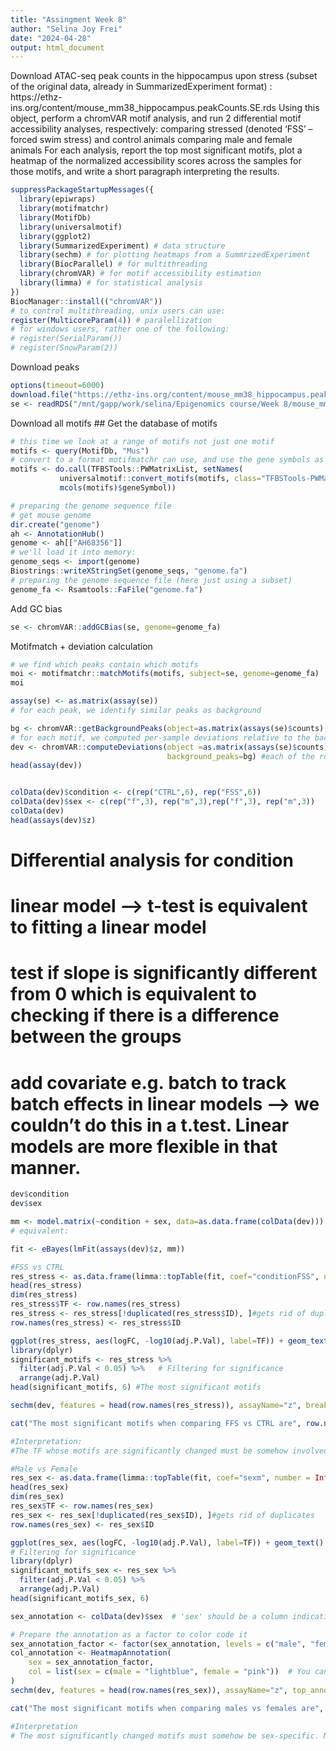 ```yaml
---
title: "Assingment Week 8"
author: "Selina Joy Frei"
date: "2024-04-28"
output: html_document
---
```


Download ATAC-seq peak counts in the hippocampus upon stress (subset of the original data, already in SummarizedExperiment format) :
https://ethz-ins.org/content/mouse_mm38_hippocampus.peakCounts.SE.rds
Using this object, perform a chromVAR motif analysis, and run 2 differential motif accessibility analyses, respectively:
comparing stressed (denoted ‘FSS’ – forced swim stress) and control animals
comparing male and female animals
For each analysis, report the top most significant motifs, plot a heatmap of the normalized accessibility scores across the samples for those motifs, and write a short paragraph interpreting the results.

```r
suppressPackageStartupMessages({
  library(epiwraps)
  library(motifmatchr)
  library(MotifDb)
  library(universalmotif)
  library(ggplot2)
  library(SummarizedExperiment) # data structure
  library(sechm) # for plotting heatmaps from a SummrizedExperiment
  library(BiocParallel) # for multithreading
  library(chromVAR) # for motif accessibility estimation
  library(limma) # for statistical analysis
})
BiocManager::install(("chromVAR"))
# to control multithreading, unix users can use:
register(MulticoreParam(4)) # paralellization
# for windows users, rather one of the following:
# register(SerialParam())
# register(SnowParam(2))

```

Download peaks

```r
options(timeout=6000)
download.file("https://ethz-ins.org/content/mouse_mm38_hippocampus.peakCounts.SE.rds", destfile = "mouse_mm38_hippocampus.peakCounts.SE.rds", mode="wb")
se <- readRDS("/mnt/gapp/work/selina/Epigenomics course/Week 8/mouse_mm38_hippocampus.peakCounts.SE.rds")
```

Download all motifs
## Get the database of motifs

```r
# this time we look at a range of motifs not just one motif
motifs <- query(MotifDb, "Mus")
# convert to a format motifmatchr can use, and use the gene symbols as names
motifs <- do.call(TFBSTools::PWMatrixList, setNames(
           universalmotif::convert_motifs(motifs, class="TFBSTools-PWMatrix"),
           mcols(motifs)$geneSymbol))
```


```r
# preparing the genome sequence file
# get mouse genome
dir.create("genome")
ah <- AnnotationHub()
genome <- ah[["AH68356"]]
# we'll load it into memory:
genome_seqs <- import(genome)
Biostrings::writeXStringSet(genome_seqs, "genome.fa")
# preparing the genome sequence file (here just using a subset)
genome_fa <- Rsamtools::FaFile("genome.fa")
```

Add GC bias
```r
se <- chromVAR::addGCBias(se, genome=genome_fa)
```

Motifmatch + deviation calculation
```r
# we find which peaks contain which motifs
moi <- motifmatchr::matchMotifs(motifs, subject=se, genome=genome_fa) 
moi

assay(se) <- as.matrix(assay(se))
# for each peak, we identify similar peaks as background

bg <- chromVAR::getBackgroundPeaks(object=as.matrix(assays(se)$counts), niterations=1000, bias=rowData(se)$bias)
# for each motif, we computed per-sample deviations relative to the background
dev <- chromVAR::computeDeviations(object =as.matrix(assays(se)$counts), annotations=as.matrix(assay(moi)),
                                   background_peaks=bg) #each of the rows is a motif -> relative score for acessability
head(assay(dev))


colData(dev)$condition <- c(rep("CTRL",6), rep("FSS",6))
colData(dev)$sex <- c(rep("f",3), rep("m",3),rep("f",3), rep("m",3))
colData(dev) 
head(assays(dev)$z)
```

# Differential analysis for condition

# linear model --> t-test is equivalent to fitting a linear model 
# test if slope is significantly different from 0 which is equivalent to checking if there is a difference between the groups
# add covariate e.g. batch to track batch effects in linear models --> we couldn't do this in a t.test. Linear models are more flexible in that manner.


```r
dev$condition
dev$sex

mm <- model.matrix(~condition + sex, data=as.data.frame(colData(dev))) # specify that we use condition as model matrix
# equivalent:

```
```r
fit <- eBayes(lmFit(assays(dev)$z, mm)) 

#FSS vs CTRL
res_stress <- as.data.frame(limma::topTable(fit, coef="conditionFSS", number = Inf)) #specify which coefficient we want to test
head(res_stress)
dim(res_stress)
res_stress$TF <- row.names(res_stress)
res_stress <- res_stress[!duplicated(res_stress$ID), ]#gets rid of duplicates
row.names(res_stress) <- res_stress$ID

ggplot(res_stress, aes(logFC, -log10(adj.P.Val), label=TF)) + geom_text() 
library(dplyr)
significant_motifs <- res_stress %>%
  filter(adj.P.Val < 0.05) %>%   # Filtering for significance
  arrange(adj.P.Val) 
head(significant_motifs, 6) #The most significant motifs

sechm(dev, features = head(row.names(res_stress)), assayName="z", breaks = 1) #gives us z-score of significant motifs for the two different conditions: CTRL and FSS --> the stressed animals show a higher z-score -> higher acessability for stressed animals in males

cat("The most significant motifs when comparing FFS vs CTRL are", row.names(significant_motifs))

#Interpretation:
#The TF whose motifs are significantly changed must be somehow involved in the stress response. For instance, NR3C1 corresponds to the glucocorticoid receptor, which gets activated during stress response upon cortisol secretion. 
```

```r
#Male vs Female
res_sex <- as.data.frame(limma::topTable(fit, coef="sexm", number = Inf)) #specify which coefficient we want to test
head(res_sex)
dim(res_sex)
res_sex$TF <- row.names(res_sex)
res_sex <- res_sex[!duplicated(res_sex$ID), ]#gets rid of duplicates
row.names(res_sex) <- res_sex$ID

ggplot(res_sex, aes(logFC, -log10(adj.P.Val), label=TF)) + geom_text() 
# Filtering for significance
library(dplyr)
significant_motifs_sex <- res_sex %>%
  filter(adj.P.Val < 0.05) %>%  
  arrange(adj.P.Val) 
head(significant_motifs_sex, 6) 

sex_annotation <- colData(dev)$sex  # 'sex' should be a column indicating 'male' or 'female'

# Prepare the annotation as a factor to color code it
sex_annotation_factor <- factor(sex_annotation, levels = c("male", "female"))
col_annotation <- HeatmapAnnotation(
    sex = sex_annotation_factor,
    col = list(sex = c(male = "lightblue", female = "pink"))  # You can choose your colors
)
sechm(dev, features = head(row.names(res_sex)), assayName="z", top_annotation = c("depth", "sex"), breaks = 1) #gives us z-score of different motifs for male vs female and for the two conditions (CTRL - FSS) --> males show a higher z-score than females --> higher acessability for the listed motifs in males

cat("The most significant motifs when comparing males vs females are", row.names(significant_motifs_sex))

#Interpretation
# The most significantly changed motifs must somehow be sex-specific. Maybe they are downstream of some sex-specific hormones? It is telling us that there are general differences in sexes, which we might have to consider if we mixed males and females for control and stressed animals. So maybe it would be worth looking at males and females separately to uncover some differences in stressed and ctrl animals which were overshadowed by differences between the males and females of the respective conditions. 
```

